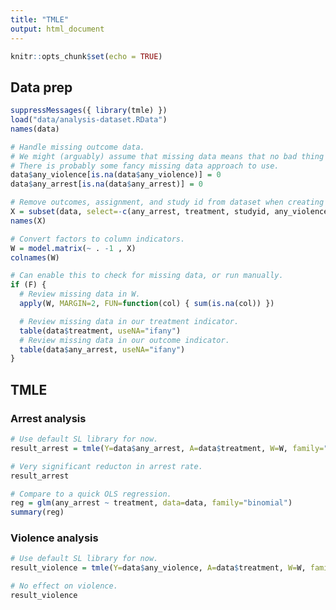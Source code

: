 ```yaml
---
title: "TMLE"
output: html_document
---
```


```r
knitr::opts_chunk$set(echo = TRUE)
```

## Data prep

```r
suppressMessages({ library(tmle) })
load("data/analysis-dataset.RData")
names(data)

# Handle missing outcome data.
# We might (arguably) assume that missing data means that no bad thing happened.
# There is probably some fancy missing data approach to use.
data$any_violence[is.na(data$any_violence)] = 0
data$any_arrest[is.na(data$any_arrest)] = 0

# Remove outcomes, assignment, and study id from dataset when creating X dataframe.
X = subset(data, select=-c(any_arrest, treatment, studyid, any_violence))
names(X)

# Convert factors to column indicators.
W = model.matrix(~ . -1 , X)
colnames(W)

# Can enable this to check for missing data, or run manually.
if (F) {
  # Review missing data in W.
  apply(W, MARGIN=2, FUN=function(col) { sum(is.na(col)) })

  # Review missing data in our treatment indicator.
  table(data$treatment, useNA="ifany")
  # Review missing data in our outcome indicator.
  table(data$any_arrest, useNA="ifany")
}

```

## TMLE

### Arrest analysis

```r
# Use default SL library for now.
result_arrest = tmle(Y=data$any_arrest, A=data$treatment, W=W, family="binomial")

# Very significant reducton in arrest rate.
result_arrest

# Compare to a quick OLS regression.
reg = glm(any_arrest ~ treatment, data=data, family="binomial")
summary(reg)
```

### Violence analysis

```r
# Use default SL library for now.
result_violence = tmle(Y=data$any_violence, A=data$treatment, W=W, family="binomial")

# No effect on violence.
result_violence
```
